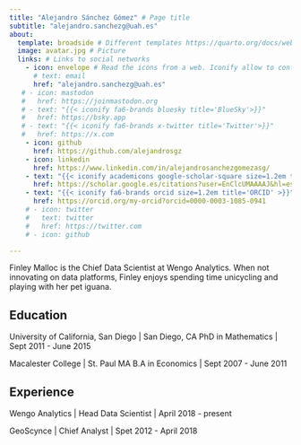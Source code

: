 ```yaml
---
title: "Alejandro Sánchez Gómez" # Page title
subtitle: "alejandro.sanchezg@uah.es"
about:
  template: broadside # Different templates https://quarto.org/docs/websites/website-about.html
  image: avatar.jpg # Picture
  links: # Links to social networks
    - icon: envelope # Read the icons from a web. Iconify allow to configure the location, etc. https://iconify.design/
      # text: email
      href: "alejandro.sanchezg@uah.es"
   # - icon: mastodon
   #   href: https://joinmastodon.org
   # - text: "{{< iconify fa6-brands bluesky title='BlueSky'>}}"
   #   href: https://bsky.app
   # - text: "{{< iconify fa6-brands x-twitter title='Twitter'>}}"
   #   href: https://x.com
    - icon: github
      href: https://github.com/alejandrosgz
    - icon: linkedin
      href: https://www.linkedin.com/in/alejandrosanchezgomezasg/
    - text: "{{< iconify academicons google-scholar-square size=1.2em title='Scholar'>}}"
      href: https://scholar.google.es/citations?user=EnClcUMAAAAJ&hl=es&oi=ao
    - text: "{{< iconify fa6-brands orcid size=1.2em title='ORCID' >}}"
      href: https://orcid.org/my-orcid?orcid=0000-0003-1085-0941
    # - icon: twitter
    #   text: twitter
    #   href: https://twitter.com
    # - icon: github

---
```


Finley Malloc is the Chief Data Scientist at Wengo Analytics. When not innovating on data platforms, Finley enjoys spending time unicycling and playing with her pet iguana.

## Education

University of California, San Diego | San Diego, CA
PhD in Mathematics | Sept 2011 - June 2015

Macalester College | St. Paul MA
B.A in Economics | Sept 2007 - June 2011

## Experience

Wengo Analytics | Head Data Scientist | April 2018 - present

GeoScynce | Chief Analyst | Spet 2012 - April 2018
